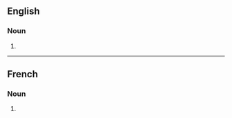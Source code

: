 ==English==

===Noun===
{{head|en|noun plural form}}

# {{plural of|avertissement|lang=en}}

----

==French==

===Noun===
{{head|fr|noun plural form|g=m}}

# {{plural of|avertissement|lang=fr}}